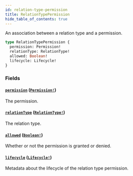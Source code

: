 ```yaml
---
id: relation-type-permission
title: RelationTypePermission
hide_table_of_contents: true
---
```



An association between a relation type and a permission.

```graphql
type RelationTypePermission {
  permission: Permission!
  relationType: RelationType!
  allowed: Boolean!
  lifecycle: Lifecycle!
}
```


### Fields

#### [`permission`](#) ([`Permission!`](/docs/directory-guide/graphql/reference/schema/objects/permission))

The permission.


#### [`relationType`](#) ([`RelationType!`](/docs/directory-guide/graphql/reference/schema/objects/relation-type))

The relation type.


#### [`allowed`](#) ([`Boolean!`](/docs/directory-guide/graphql/reference/schema/scalars/boolean))

Whether or not the permission is granted or denied.


#### [`lifecycle`](#) ([`Lifecycle!`](/docs/directory-guide/graphql/reference/schema/objects/lifecycle))

Metadata about the lifecycle of the relation type permission.




